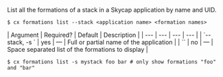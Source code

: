 List all the formations of a stack in a Skycap application by name and UID.

<Tabs >
<Tab label="Usage">

```shell
$ cx formations list --stack <application name> <formation names>
```
</Tab>
    
<Tab label="arguments">
| Argument | Required? | Default | Description |
|  ---  |  ---  |  ---  |  ---  |
| `--stack, -s <application name>` | yes | — | Full or partial name of the application |
| `<formation names>` | no | — | Space separated list of the formations to display |
</Tab>
<Tab label="examples">

```shell
$ cx formations list -s mystack foo bar # only show formations "foo" and "bar"
```

</Tab>
</Tabs>